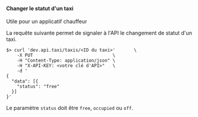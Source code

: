 #### Changer le statut d'un taxi

<SideNote>
Utile pour un applicatif chauffeur
</SideNote>

La requête suivante permet de signaler à l'API le changement de statut d'un taxi.


```shell
$> curl 'dev.api.taxi/taxis/<ID du taxi>'       \
    -X PUT                              \
    -H "Content-Type: application/json" \
    -H "X-API-KEY: <votre clé d'API>"   \
    -d '
{
  "data": [{
    "status": "free"
  }]
}'
```

Le paramètre `status` doit être `free`, `occupied` ou `off`.
